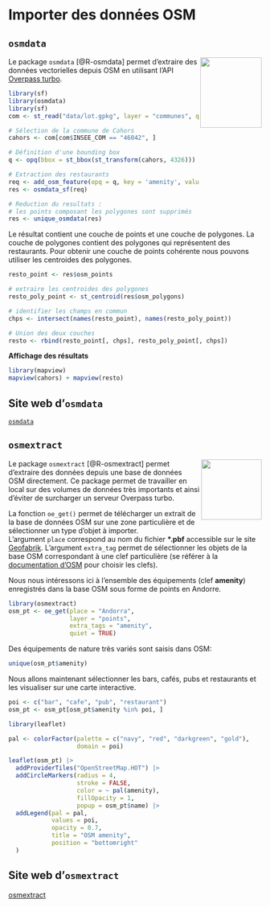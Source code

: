 # Importer des données OSM

## `osmdata`
<img src="img/logo_osmdata.png" align="right"  height=140 width=122/>
Le package `osmdata` [@R-osmdata] permet d'extraire des données vectorielles depuis OSM en utilisant l'API [Overpass turbo](https://wiki.openstreetmap.org/wiki/Overpass_turbo).

```r
library(sf)
library(osmdata)
library(sf)
com <- st_read("data/lot.gpkg", layer = "communes", quiet = TRUE)

# Sélection de la commune de Cahors
cahors <- com[com$INSEE_COM == "46042", ]

# Définition d'une bounding box
q <- opq(bbox = st_bbox(st_transform(cahors, 4326)))

# Extraction des restaurants
req <- add_osm_feature(opq = q, key = 'amenity', value = "restaurant")
res <- osmdata_sf(req)

# Reduction du resultats :
# les points composant les polygones sont supprimés
res <- unique_osmdata(res)
```

Le résultat contient une couche de points et une couche de polygones.
La couche de polygones contient des polygones qui représentent des restaurants.
Pour obtenir une couche de points cohérente nous pouvons utiliser les centroides des polygones.

```r
resto_point <- res$osm_points

# extraire les centroides des polygones
resto_poly_point <- st_centroid(res$osm_polygons)

# identifier les champs en commun
chps <- intersect(names(resto_point), names(resto_poly_point))

# Union des deux couches
resto <- rbind(resto_point[, chps], resto_poly_point[, chps])
```

**Affichage des résultats**

```r
library(mapview)
mapview(cahors) + mapview(resto)
```

:::{.callout-note}
## Site web d'`osmdata`
[`osmdata`](https://docs.ropensci.org/osmdata/)
:::



## `osmextract`

<img src="img/logo_osmextract.svg" align="right" width="120"/>
Le package `osmextract` [@R-osmextract] permet d'extraire des données depuis une base de données OSM directement. Ce package permet de travailler en local sur des volumes de données très importants et ainsi d'éviter de surcharger un serveur Overpass turbo.

La fonction `oe_get()` permet de télécharger un extrait de la base de données OSM sur une zone particulière et de sélectionner un type d'objet à importer.   
L'argument `place` correspond au nom du fichier **\*.pbf** accessible sur le site [Geofabrik](http://download.geofabrik.de/). L'argument `extra_tag` permet de sélectionner les objets de la base OSM correspondant à une clef particulière (se référer à la [documentation d'OSM ](https://wiki.openstreetmap.org/wiki/FR:%C3%89l%C3%A9ments_cartographiques) pour choisir les clefs).

Nous nous intéressons ici à l'ensemble des équipements (clef **amenity**) enregistrés dans la base OSM sous forme de points en Andorre. 

```r
library(osmextract)
osm_pt <- oe_get(place = "Andorra",      
                 layer = "points", 
                 extra_tags = "amenity", 
                 quiet = TRUE)
```

Des équipements de nature très variés sont saisis dans OSM: 

```r
unique(osm_pt$amenity)
```

Nous allons maintenant sélectionner les bars, cafés, pubs et restaurants et les visualiser sur une carte interactive. 

```r
poi <- c("bar", "cafe", "pub", "restaurant")
osm_pt <- osm_pt[osm_pt$amenity %in% poi, ]

library(leaflet)

pal <- colorFactor(palette = c("navy", "red", "darkgreen", "gold"),
                   domain = poi)

leaflet(osm_pt) |>
  addProviderTiles("OpenStreetMap.HOT") |>
  addCircleMarkers(radius = 4,
                   stroke = FALSE,
                   color = ~ pal(amenity),
                   fillOpacity = 1,
                   popup = osm_pt$name) |>
  addLegend(pal = pal,
            values = poi,
            opacity = 0.7,
            title = "OSM amenity",
            position = "bottomright"
  ) 
```









:::{.callout-note}
## Site web d'`osmextract`
[osmextract](https://docs.ropensci.org/osmextract/)
:::